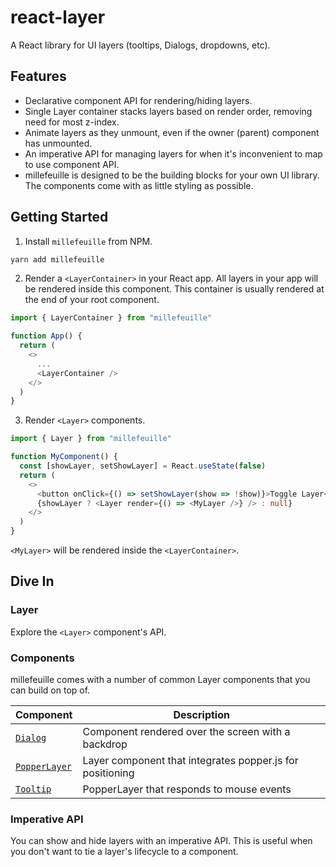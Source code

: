 # react-layer

A React library for UI layers (tooltips, Dialogs, dropdowns, etc).

## Features

- Declarative component API for rendering/hiding layers.
- Single Layer container stacks layers based on render order, removing need for
  most z-index.
- Animate layers as they unmount, even if the owner (parent) component has
  unmounted.
- An imperative API for managing layers for when it's inconvenient to map to use
  component API.
- millefeuille is designed to be the building blocks for your own UI library.
  The components come with as little styling as possible.

## Getting Started

1. Install `millefeuille` from NPM.

```bash
yarn add millefeuille
```

2. Render a `<LayerContainer>` in your React app. All layers in your app will be
   rendered inside this component. This container is usually rendered at the end
   of your root component.

```typescript
import { LayerContainer } from "millefeuille"

function App() {
  return (
    <>
      ...
      <LayerContainer />
    </>
  )
}
```

3. Render `<Layer>` components.

```typescript
import { Layer } from "millefeuille"

function MyComponent() {
  const [showLayer, setShowLayer] = React.useState(false)
  return (
    <>
      <button onClick={() => setShowLayer(show => !show)}>Toggle Layer</button>
      {showLayer ? <Layer render={() => <MyLayer />} /> : null}
    </>
  )
}
```

`<MyLayer>` will be rendered inside the `<LayerContainer>`.

## Dive In

### Layer

Explore the `<Layer>` component's API.

### Components

millefeuille comes with a number of common Layer components that you can build
on top of.

| Component                     | Description                                               |
| ----------------------------- | --------------------------------------------------------- |
| [`Dialog`](/dialog)           | Component rendered over the screen with a backdrop        |
| [`PopperLayer`](/popperlayer) | Layer component that integrates popper.js for positioning |
| [`Tooltip`](/tooltip)         | PopperLayer that responds to mouse events                 |

### Imperative API

You can show and hide layers with an imperative API. This is useful when you
don't want to tie a layer's lifecycle to a component.
